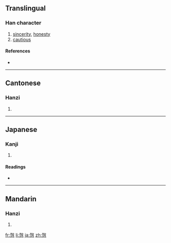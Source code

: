 {{also|悫|慤}}
==Translingual==

===Han character===
{{Han char|rn=61|rad=心|as=10|sn=14|four=4733<sub>4</sub>|canj=土水心 (GEP), X土水心 (XGEP)}}

# [[sincerity]], [[honesty]]
# [[cautious]]

====References====
* {{Han ref|kx=0396.090|dkj=10983|dj=0734.160|hdz=42333.030|uh=6128|ud=24872|bh=E1C3|bd=57795}}

----

==Cantonese==

===Hanzi===
{{yue-hanzi|jyut=|y=kok3|sim=悫}}

# {{defn|Cantonese|sort=心10}}

----

==Japanese==

===Kanji===
{{ja-kanji|grade=|rs=心10}}

# {{defn|Japanese|sort=心10}}

====Readings====
* {{ja-readings|on=[[かく]] (kaku)|kun=[[つつしむ]] (tsutsushimu)}}

----

==Mandarin==

===Hanzi===
{{cmn-hanzi|sim=悫|pin=[[què]] ([[que4]])|wg=ch'üeh<sup>4</sup>}}

# {{defn|Mandarin|sort=心10}}

[[fr:愨]]
[[li:愨]]
[[ja:愨]]
[[zh:愨]]